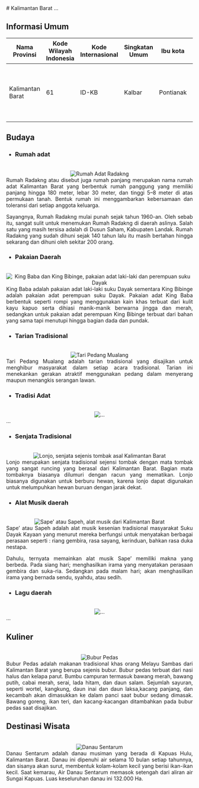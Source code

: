 <div align="justify">
   # Kalimantan Barat
   ...

   ## Informasi Umum
   | Nama Provinsi                 | Kode Wilayah Indonesia   | Kode Internasional      |    Singkatan Umum    |      Ibu kota          |        Hari Jadi         |      Lambang                                                              |
   |-------------------------------|--------------------------|-------------------------|----------------------|------------------------|--------------------------|----------------------------------------------------------------------|
   |  Kalimantan Barat             |             61           |         ID-KB           |       Kalbar         |      Pontianak         |    28 Januari 1957       | <div align="center"><img alt="Lambang" width="150" src="https://upload.wikimedia.org/wikipedia/commons/thumb/5/5d/Coat_of_arms_of_West_Kalimantan.svg/90px-Coat_of_arms_of_West_Kalimantan.svg.png"/></div> |

   ## Budaya

   - ### Rumah adat
   <br/>
   <div align="center"><img alt="Rumah Adat Radakng" src="https://cdnwpedutorenews.gramedia.net/wp-content/uploads/2022/01/02204311/Rumah-Adat-Kalimantan-Barat-6.jpg"/></div>
   Rumah Radakng atau disebut juga rumah panjang merupakan nama rumah adat Kalimantan Barat yang berbentuk rumah panggung yang memiliki panjang hingga 180 meter, lebar 30 meter, dan tinggi 5–8 meter di atas permukaan tanah. Bentuk rumah ini menggambarkan kebersamaan dan toleransi dari setiap anggota keluarga. 

   Sayangnya, Rumah Radakng mulai punah sejak tahun 1960-an. Oleh sebab itu, sangat sulit untuk menemukan Rumah Radakng di daerah aslinya. Salah satu yang masih tersisa adalah di Dusun Saham, Kabupaten Landak. Rumah Radakng yang sudah dihuni sejak 140 tahun lalu itu masih bertahan hingga sekarang dan dihuni oleh sekitar 200 orang.
   
   - ### Pakaian Daerah
   <br/>
   <div align="center"><img alt="King Baba dan King Bibinge, pakaian adat laki-laki dan perempuan suku Dayak" src="https://holidayayo.com/images/20220427130010_big_730x400_1.webp"/></div>
   King Baba adalah pakaian adat laki-laki suku Dayak sementara King Bibinge adalah pakaian adat perempuan suku Dayak. Pakaian adat King Baba berbentuk seperti rompi yang menggunakan kain khas terbuat dari kulit kayu kapuo serta dihiasi manik-manik berwarna jingga dan merah, sedangkan untuk pakaian adat perempuan King Bibinge terbuat dari bahan yang sama tapi menutupi hingga bagian dada dan pundak.

   - ### Tarian Tradisional
   <br/>
   <div align="center"><img alt="Tari Pedang Mualang" src="https://seringjalan.com/wp-content/uploads/2020/04/63da46eb0c2a-5e1cb429d541df63b243ffd2.jpg"/></div>
   Tari Pedang Mualang adalah tarian tradisional yang disajikan untuk menghibur masyarakat dalam setiap acara tradisional. Tarian ini menekankan gerakan atraktif menggunakan pedang dalam menyerang maupun menangkis serangan lawan.
   
   - ### Tradisi Adat
   <br/>
   <div align="center"><img alt="..." src="..."/></div>
   ...
   
   - ### Senjata Tradisional
   <br/>
   <div align="center"><img alt="Lonjo, senjata sejenis tombak asal Kalimantan Barat" src="https://i0.wp.com/www.romadecade.org/wp-content/uploads/2021/10/Senjata-Tradisional-Lonjo.jpg?w=800&ssl=1"/></div>
   Lonjo merupakan senjata tradisional sejensi tombak dengan mata tombak yang sangat runcing yang berasal dari Kalimantan Barat. Bagian mata tombaknya biasanya dilumuri dengan racun yang mematikan. Lonjo biasanya digunakan untuk berburu hewan, karena lonjo dapat digunakan untuk melumpuhkan hewan buruan dengan jarak dekat. 
   
   - ### Alat Musik daerah
   <br/>
   <div align="center"><img alt="Sape' atau Sapeh, alat musik dari Kalimantan Barat" src="https://diskominfo.kaltimprov.go.id/storage/image/IX0CVBTj2gsNFZgL.jpg"/></div>
   Sape’ atau Sapeh adalah alat musik kesenian tradisional masyarakat Suku Dayak Kayaan yang menurut mereka berfungsi untuk menyatakan berbagai perasaan seperti : riang gembira, rasa sayang, kerinduan, bahkan rasa duka nestapa.

   Dahulu, ternyata memainkan alat musik Sape’ memiliki makna yang berbeda. Pada siang hari; menghasilkan irama yang menyatakan perasaan gembira dan suka-ria. Sedangkan pada malam hari; akan menghasilkan irama yang bernada sendu, syahdu, atau sedih.
   
   - ### Lagu daerah
   <br/>
   <div align="center"><img alt="..." src="..."/></div>
   ...
   
   ## Kuliner
   <br/>
   <div align="center"><img alt="Bubur Pedas" src="https://awsimages.detik.net.id/community/media/visual/2021/01/13/bubur-pedas-khas-sambas-5.jpeg?w=700&q=90"/></div>
   Bubur Pedas adalah makanan tradisional khas orang Melayu Sambas dari Kalimantan Barat yang berupa sejenis bubur. Bubur pedas terbuat dari nasi halus dan kelapa parut. Bumbu campuran termasuk bawang merah, bawang putih, cabai merah, serai, lada hitam, dan daun salam. Sejumlah sayuran, seperti wortel, kangkung, daun inai dan daun laksa,kacang panjang, dan kecambah akan dimasukkan ke dalam panci saat bubur sedang dimasak. Bawang goreng, ikan teri, dan kacang-kacangan ditambahkan pada bubur pedas saat disajikan. 

   ## Destinasi Wisata
   <br/>
   <div align="center"><img alt="Danau Sentarum" src="https://dynamic-media-cdn.tripadvisor.com/media/photo-o/07/59/cb/ce/sentarum-lake.jpg?w=1200&h=-1&s=1"/></div>
   Danau Sentarum adalah danau musiman yang berada di Kapuas Hulu, Kalimantan Barat. Danau ini dipenuhi air selama 10 bulan setiap tahunnya, dan sisanya akan surut, membentuk kolam-kolam kecil yang berisi ikan-ikan kecil. Saat kemarau, Air Danau Sentarum memasok setengah dari aliran air Sungai Kapuas. Luas keseluruhan danau ini 132.000 Ha.
</div>